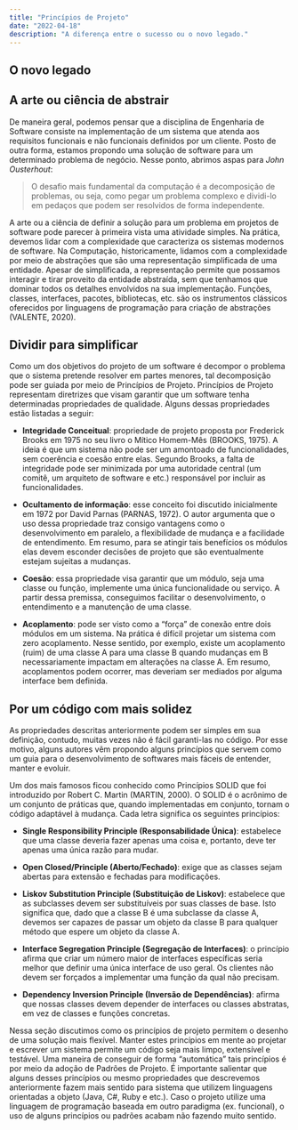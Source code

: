 ```yaml
---
title: "Princípios de Projeto"
date: "2022-04-18"
description: "A diferença entre o sucesso ou o novo legado."
---
```


## O novo legado

## A arte ou ciência de abstrair

De maneira geral, podemos pensar que a disciplina de Engenharia de Software
consiste na implementação de um sistema que atenda aos requisitos funcionais e
não funcionais definidos por um cliente. Posto de outra forma, estamos propondo
uma solução de software para um determinado problema de negócio. Nesse ponto,
abrimos aspas para *John Ousterhout*:

> O desafio mais fundamental da computação é a decomposição de problemas, ou
seja, como pegar um problema complexo e dividi-lo em pedaços que podem ser
resolvidos de forma independente.

A arte ou a ciência de definir a solução para um problema em projetos de
software pode parecer à primeira vista uma atividade simples. Na prática,
devemos lidar com a complexidade que caracteriza os sistemas modernos de
software. Na Computação, historicamente, lidamos com a complexidade por meio de
abstrações que são uma representação simplificada de uma entidade. Apesar de
simplificada, a representação permite que possamos interagir e tirar proveito da
entidade abstraída, sem que tenhamos que dominar todos os detalhes envolvidos na
sua implementação. Funções, classes, interfaces, pacotes, bibliotecas, etc. são
os instrumentos clássicos oferecidos por linguagens de programação para criação
de abstrações (VALENTE, 2020).

## Dividir para simplificar

Como um dos objetivos do projeto de um software é decompor o problema que o
sistema pretende resolver em partes menores, tal decomposição pode ser guiada
por meio de Princípios de Projeto. Princípios de Projeto representam diretrizes
que visam garantir que um software tenha determinadas propriedades de qualidade.
Alguns dessas propriedades estão listadas a seguir:

- **Integridade Conceitual**: propriedade de projeto proposta por Frederick
 Brooks em 1975 no seu livro o Mítico Homem-Mês (BROOKS, 1975). A ideia é que um
 sistema não pode ser um amontoado de funcionalidades, sem coerência e coesão
 entre elas. Segundo Brooks, a falta de integridade pode ser minimizada por uma
 autoridade central (um comitê, um arquiteto de software e etc.) responsável por
 incluir as funcionalidades.

- **Ocultamento de informação**: esse conceito foi discutido inicialmente em 1972
 por David Parnas (PARNAS, 1972). O autor argumenta que o uso dessa propriedade
 traz consigo vantagens como o desenvolvimento em paralelo, a flexibilidade de
 mudança e a facilidade de entendimento. Em resumo, para se atingir tais
 benefícios os módulos elas devem esconder decisões de projeto que são
 eventualmente estejam sujeitas a mudanças.

- **Coesão**: essa propriedade visa garantir que um módulo, seja uma classe ou
função, implemente uma única funcionalidade ou serviço. A partir dessa premissa,
conseguimos facilitar o desenvolvimento, o entendimento e a manutenção de uma
classe.

- **Acoplamento**: pode ser visto como a “força” de conexão entre dois módulos
em um sistema. Na prática é difícil projetar um sistema com zero acoplamento.
Nesse sentido, por exemplo, existe um acoplamento (ruim) de uma classe A para
uma classe B quando mudanças em B necessariamente impactam em alterações na
classe A. Em resumo, acoplamentos podem ocorrer, mas deveriam ser mediados por
alguma interface bem definida.

## Por um código com mais solidez

As propriedades descritas anteriormente podem ser simples em sua definição,
contudo, muitas vezes não é fácil garanti-las no código. Por esse motivo, alguns
autores vêm propondo alguns princípios que servem como um guia para o
desenvolvimento de softwares mais fáceis de entender, manter e evoluir.

Um dos mais famosos ficou conhecido como Princípios SOLID que foi introduzido
por Robert C. Martin (MARTIN, 2000). O SOLID é o acrônimo de um conjunto de
práticas que, quando implementadas em conjunto, tornam o código adaptável à
mudança. Cada letra significa os seguintes princípios:

- **Single Responsibility Principle (Responsabilidade Única)**: estabelece que
uma classe deveria fazer apenas uma coisa e, portanto, deve ter apenas uma
única razão para mudar.

- **Open Closed/Principle (Aberto/Fechado)**: exige que as classes sejam abertas
para extensão e fechadas para modificações.

- **Liskov Substitution Principle (Substituição de Liskov)**: estabelece que as
subclasses devem ser substituíveis por suas classes de base. Isto significa
que, dado que a classe B é uma subclasse da classe A, devemos ser capazes de
passar um objeto da classe B para qualquer método que espere um objeto da
classe A.

- **Interface Segregation Principle (Segregação de Interfaces)**: o princípio
afirma que criar um número maior de interfaces específicas seria melhor que
definir uma única interface de uso geral. Os clientes não devem ser forçados a
implementar uma função da qual não precisam.

- **Dependency Inversion Principle (Inversão de Dependências)**: afirma que
nossas classes devem depender de interfaces ou classes abstratas, em vez de
classes e funções concretas.

Nessa seção discutimos como os princípios de projeto permitem o desenho de uma
solução mais flexível. Manter estes princípios em mente ao projetar e escrever
um sistema permite um código seja mais limpo, extensível e testável. Uma maneira
de conseguir de forma “automática” tais princípios é por meio da adoção de
Padrões de Projeto. É importante salientar que alguns desses princípios ou mesmo
propriedades que descrevemos anteriormente fazem mais sentido para sistema que
utilizem linguagens orientadas a objeto (Java, C#, Ruby e etc.). Caso o projeto
utilize uma linguagem de programação baseada em outro paradigma (ex. funcional),
o uso de alguns princípios ou padrões acabam não fazendo muito sentido.

<!-- TODO: Add references-->